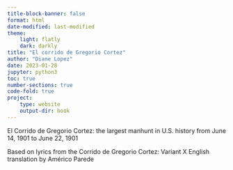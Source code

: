 ```yaml
---
title-block-banner: false
format: html
date-modified: last-modified
theme:
    light: flatly
    dark: darkly
title: "El corrido de Gregorio Cortez"
author: "Diane Lopez"
date: 2023-01-28
jupyter: python3
toc: true
number-sections: true
code-fold: true
project:
    type: website
    output-dir: book
---
```


<p>
El Corrido de Gregorio Cortez: 
the largest manhunt in U.S. history from June 14, 1901 to June 22, 1901</p>

<p>Based on lyrics from the Corrido de Gregorio Cortez: Variant X English translation by Américo Parede</p>